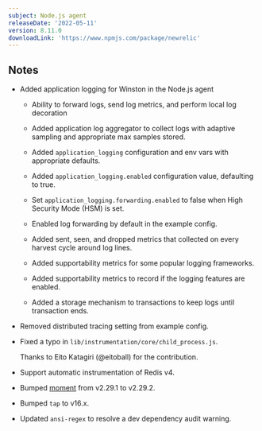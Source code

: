 ---
subject: Node.js agent
releaseDate: '2022-05-11'
version: 8.11.0
downloadLink: 'https://www.npmjs.com/package/newrelic'
---

## Notes

* Added application logging for Winston in the Node.js agent

    * Ability to forward logs, send log metrics, and perform local log decoration

    * Added application log aggregator to collect logs with adaptive sampling and appropriate max samples stored.

    * Added `application_logging` configuration and env vars with appropriate defaults.

    * Added `application_logging.enabled` configuration value, defaulting to true.

    * Set `application_logging.forwarding.enabled` to false when High Security Mode (HSM) is set.

    * Enabled log forwarding by default in the example config.

    * Added sent, seen, and dropped metrics that collected on every harvest cycle around log lines.


    * Added supportability metrics for some popular logging frameworks.
    
    * Added supportability metrics to record if the logging features are enabled.

    * Added a storage mechanism to transactions to keep logs until transaction ends.


* Removed distributed tracing setting from example config.


* Fixed a typo in `lib/instrumentation/core/child_process.js`.

  Thanks to Eito Katagiri (@eitoball) for the contribution.


* Support automatic instrumentation of Redis v4.


* Bumped [moment](https://github.com/moment/moment) from v2.29.1 to v2.29.2.


* Bumped `tap` to v16.x.


* Updated `ansi-regex` to resolve a dev dependency audit warning.

